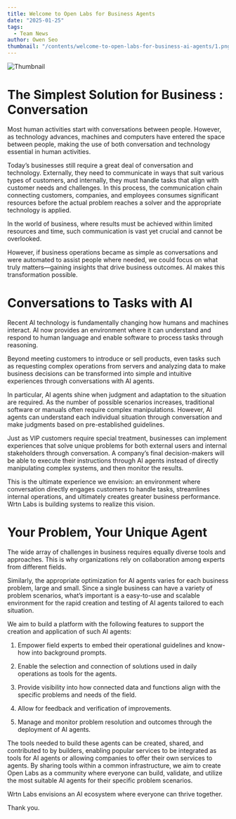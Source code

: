 ```yaml
---
title: Welcome to Open Labs for Business Agents
date: "2025-01-25"
tags:
  - Team News
author: Owen Seo
thumbnail: "/contents/welcome-to-open-labs-for-business-ai-agents/1.png"
---
```


![Thumbnail](/contents/welcome-to-open-labs-for-business-ai-agents/1.png)

# The Simplest Solution for Business : Conversation

Most human activities start with conversations between people. However, as technology advances, machines and computers have entered the space between people, making the use of both conversation and technology essential in human activities.

Today’s businesses still require a great deal of conversation and technology. Externally, they need to communicate in ways that suit various types of customers, and internally, they must handle tasks that align with customer needs and challenges. In this process, the communication chain connecting customers, companies, and employees consumes significant resources before the actual problem reaches a solver and the appropriate technology is applied.

In the world of business, where results must be achieved within limited resources and time, such communication is vast yet crucial and cannot be overlooked.

However, if business operations became as simple as conversations and were automated to assist people where needed, we could focus on what truly matters—gaining insights that drive business outcomes. AI makes this transformation possible.

# Conversations to Tasks with AI

Recent AI technology is fundamentally changing how humans and machines interact. AI now provides an environment where it can understand and respond to human language and enable software to process tasks through reasoning.

Beyond meeting customers to introduce or sell products, even tasks such as requesting complex operations from servers and analyzing data to make business decisions can be transformed into simple and intuitive experiences through conversations with AI agents.

In particular, AI agents shine when judgment and adaptation to the situation are required. As the number of possible scenarios increases, traditional software or manuals often require complex manipulations. However, AI agents can understand each individual situation through conversation and make judgments based on pre-established guidelines.

Just as VIP customers require special treatment, businesses can implement experiences that solve unique problems for both external users and internal stakeholders through conversation. A company’s final decision-makers will be able to execute their instructions through AI agents instead of directly manipulating complex systems, and then monitor the results.

This is the ultimate experience we envision: an environment where conversation directly engages customers to handle tasks, streamlines internal operations, and ultimately creates greater business performance. Wrtn Labs is building systems to realize this vision.

# Your Problem, Your Unique Agent

The wide array of challenges in business requires equally diverse tools and approaches. This is why organizations rely on collaboration among experts from different fields.

Similarly, the appropriate optimization for AI agents varies for each business problem, large and small. Since a single business can have a variety of problem scenarios, what’s important is a easy-to-use and scalable environment for the rapid creation and testing of AI agents tailored to each situation.

We aim to build a platform with the following features to support the creation and application of such AI agents:

1. Empower field experts to embed their operational guidelines and know-how into background prompts.

2. Enable the selection and connection of solutions used in daily operations as tools for the agents.

3. Provide visibility into how connected data and functions align with the specific problems and needs of the field.

4. Allow for feedback and verification of improvements.

5. Manage and monitor problem resolution and outcomes through the deployment of AI agents.

The tools needed to build these agents can be created, shared, and contributed to by builders, enabling popular services to be integrated as tools for AI agents or allowing companies to offer their own services to agents. By sharing tools within a common infrastructure, we aim to create Open Labs as a community where everyone can build, validate, and utilize the most suitable AI agents for their specific problem scenarios.

Wrtn Labs envisions an AI ecosystem where everyone can thrive together.

Thank you.
